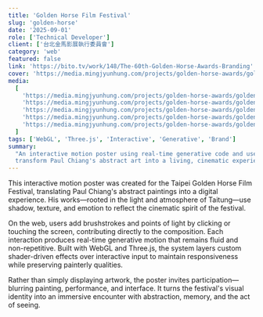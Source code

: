 ```yaml
---
title: 'Golden Horse Film Festival'
slug: 'golden-horse'
date: '2025-09-01'
role: ['Technical Developer']
client: ['台北金馬影展執行委員會']
category: 'web'
featured: false
link: 'https://bito.tv/work/148/The-60th-Golden-Horse-Awards-Branding'
cover: 'https://media.mingjyunhung.com/projects/golden-horse-awards/golden-horse-awards_cover-1080p.mp4'
media:
  [
    'https://media.mingjyunhung.com/projects/golden-horse-awards/golden-horse-awards_cover-1080p.mp4',
    'https://media.mingjyunhung.com/projects/golden-horse-awards/golden-horse-awards_blue-1080p.mp4',
    'https://media.mingjyunhung.com/projects/golden-horse-awards/golden-horse-awards_red-1080p.mp4',
    'https://media.mingjyunhung.com/projects/golden-horse-awards/golden-horse-awards_demo-1080p.mp4',
    'https://media.mingjyunhung.com/projects/golden-horse-awards/golden-horse-awards_bts.mp4',
  ]
tags: ['WebGL', 'Three.js', 'Interactive', 'Generative', 'Brand']
summary:
  "An interactive motion poster using real-time generative code and user-driven brushstrokes to
  transform Paul Chiang's abstract art into a living, cinematic experience."
---
```


This interactive motion poster was created for the Taipei Golden Horse Film Festival, translating
Paul Chiang's abstract paintings into a digital experience. His works—rooted in the light and
atmosphere of Taitung—use shadow, texture, and emotion to reflect the cinematic spirit of the
festival.

On the web, users add brushstrokes and points of light by clicking or touching the screen,
contributing directly to the composition. Each interaction produces real-time generative motion that
remains fluid and non-repetitive. Built with WebGL and Three.js, the system layers custom
shader-driven effects over interactive input to maintain responsiveness while preserving painterly
qualities.

Rather than simply displaying artwork, the poster invites participation—blurring painting,
performance, and interface. It turns the festival's visual identity into an immersive encounter with
abstraction, memory, and the act of seeing.
